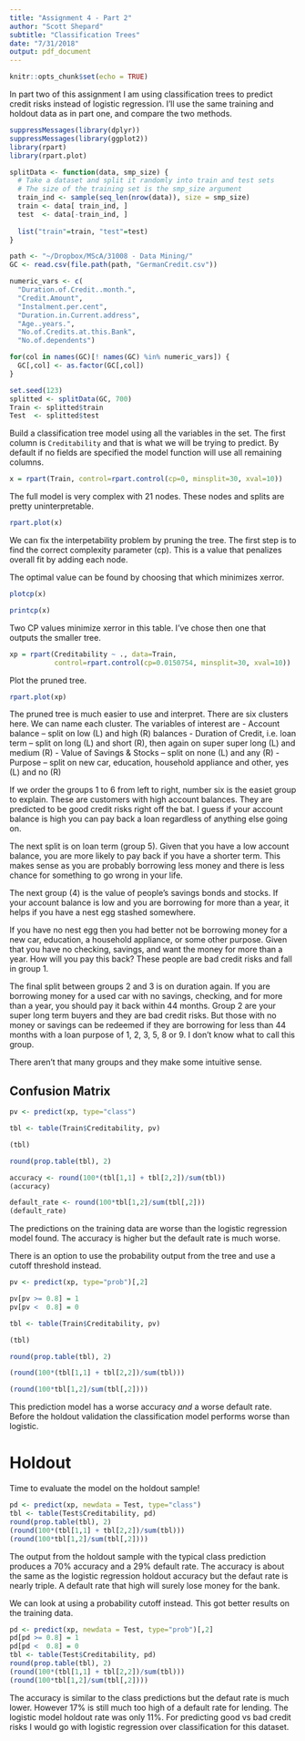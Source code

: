 ```yaml
---
title: "Assignment 4 - Part 2"
author: "Scott Shepard"
subtitle: "Classification Trees"
date: "7/31/2018"
output: pdf_document
---
```


```r
knitr::opts_chunk$set(echo = TRUE)
```

In part two of this assignment I am using classification trees to predict
credit risks instead of logistic regression. I'll use the same training and 
holdout data as in part one, and compare the two methods.

```r
suppressMessages(library(dplyr))
suppressMessages(library(ggplot2))
library(rpart)
library(rpart.plot)

splitData <- function(data, smp_size) {
  # Take a dataset and split it randomly into train and test sets
  # The size of the training set is the smp_size argument
  train_ind <- sample(seq_len(nrow(data)), size = smp_size)
  train <- data[ train_ind, ]
  test  <- data[-train_ind, ]
  
  list("train"=train, "test"=test)
}

path <- "~/Dropbox/MScA/31008 - Data Mining/"
GC <- read.csv(file.path(path, "GermanCredit.csv"))

numeric_vars <- c(
  "Duration.of.Credit..month.",
  "Credit.Amount",
  "Instalment.per.cent",
  "Duration.in.Current.address",
  "Age..years.",
  "No.of.Credits.at.this.Bank",
  "No.of.dependents")

for(col in names(GC)[! names(GC) %in% numeric_vars]) {
  GC[,col] <- as.factor(GC[,col])
}

set.seed(123)
splitted <- splitData(GC, 700)
Train <- splitted$train
Test  <- splitted$test
```

Build a classification tree model using all the variables in the set. The 
first column is `Creditability` and that is what we will be trying to predict.
By default if no fields are specified the model function will use all remaining
columns.

```r
x = rpart(Train, control=rpart.control(cp=0, minsplit=30, xval=10))
```

The full model is very complex with 21 nodes. These nodes and splits are 
pretty uninterpretable.

```r
rpart.plot(x)
```

We can fix the interpetability problem by pruning the tree. The first step is to find the correct complexity parameter (cp). This is a value that penalizes overall
fit by adding each node. 

The optimal value can be found by choosing that which minimizes xerror.

```r
plotcp(x)
```

```r
printcp(x)
```

Two CP values minimize xerror in this table. I've chose then one that 
outputs the smaller tree.

```r
xp = rpart(Creditability ~ ., data=Train, 
           control=rpart.control(cp=0.0150754, minsplit=30, xval=10))
```

Plot the pruned tree.

```r
rpart.plot(xp)
```

The pruned tree is much easier to use and interpret. There are six clusters
here. We can name each cluster. The variables of interest are
  - Account balance -- split on low (L) and high (R) balances
  - Duration of Credit, i.e. loan term -- split on long (L) and short (R), 
  then again on super super long (L) and medium (R)
  - Value of Savings & Stocks -- split on none (L) and any (R)
  - Purpose -- split on new car, education, household appliance and other, yes (L) and no (R)
  
If we order the groups 1 to 6 from left to right, number six is the easiet 
group to explain. These are customers with high account balances. They are 
predicted to be good credit risks right off the bat. I guess if your account
balance is high you can pay back a loan regardless of anything else going
on. 

The next split is on loan term (group 5). Given that you have a low account 
balance,  you are more likely to pay back if you have a shorter term. 
This makes sense as you are probably borrowing less money and there is less 
chance for something to go wrong in your life. 

The next group (4) is the value of people's savings bonds and stocks. If your 
account balance is low and you are borrowing for more than a year, it helps
if you have a nest egg stashed somewhere.

If you have no nest egg then you had better not be borrowing money for 
a new car, education, a household appliance, or some other purpose. Given that
you have no checking, savings, and want the money for more than a year. How
will you pay this back? These people are bad credit risks and fall in group 1.

The final split between groups 2 and 3 is on duration again. If you are 
borrowing money for a used car with no savings, checking, and for more
than a year, you should pay it back within 44 months. Group 2 are your 
super long term buyers and they are bad credit risks. But those with no money
or savings can be redeemed if they are borrowing for less than 44 months 
with a loan purpose of 1, 2, 3, 5, 8 or 9. I don't know what to call this group.

There aren't that many groups and they make some intuitive sense.

## Confusion Matrix

```r
pv <- predict(xp, type="class")

tbl <- table(Train$Creditability, pv)

(tbl)

round(prop.table(tbl), 2)

accuracy <- round(100*(tbl[1,1] + tbl[2,2])/sum(tbl))
(accuracy)

default_rate <- round(100*tbl[1,2]/sum(tbl[,2]))
(default_rate)
```

The predictions on the training data are worse than the logistic regression
model found. The accuracy is higher but the default rate is much worse.

There is an option to use the probability output from the tree and use a 
cutoff threshold instead.

```r
pv <- predict(xp, type="prob")[,2]

pv[pv >= 0.8] = 1
pv[pv <  0.8] = 0

tbl <- table(Train$Creditability, pv)

(tbl)

round(prop.table(tbl), 2)

(round(100*(tbl[1,1] + tbl[2,2])/sum(tbl)))

(round(100*tbl[1,2]/sum(tbl[,2])))
```

This prediction model has a worse accuracy _and_ a worse default rate. Before
the holdout validation the classification model performs worse than logistic.

# Holdout

Time to evaluate the model on the holdout sample!

```r
pd <- predict(xp, newdata = Test, type="class")
tbl <- table(Test$Creditability, pd)
round(prop.table(tbl), 2)
(round(100*(tbl[1,1] + tbl[2,2])/sum(tbl)))
(round(100*tbl[1,2]/sum(tbl[,2])))
```

The output from the holdout sample with the typical class prediction produces
a 70% accuracy and a 29% default rate. The accuracy is about the same as the 
logistic regression holdout accuracy but the defaut rate is nearly triple. 
A default rate that high will surely lose money for the bank.

We can look at using a probability cutoff instead. This got better results
on the training data.

```r
pd <- predict(xp, newdata = Test, type="prob")[,2]
pd[pd >= 0.8] = 1
pd[pd <  0.8] = 0
tbl <- table(Test$Creditability, pd)
round(prop.table(tbl), 2)
(round(100*(tbl[1,1] + tbl[2,2])/sum(tbl)))
(round(100*tbl[1,2]/sum(tbl[,2])))
```

The accuracy is similar to the class predictions but the defaut rate is 
much lower. However 17% is still much too high of a default rate for lending.
The logistic model holdout rate was only 11%. For predicting good vs bad 
credit risks I would go with logistic regression over classification for
this dataset.
